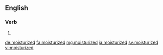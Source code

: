 ==English==

===Verb===
{{head|en}}

# {{en-past of|moisturize}}

[[de:moisturized]]
[[fa:moisturized]]
[[mg:moisturized]]
[[ja:moisturized]]
[[sv:moisturized]]
[[vi:moisturized]]